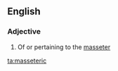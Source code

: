 ==English==

===Adjective===
{{en-adj|-}}

# {{anatomy}} Of or pertaining to the [[masseter]]

[[ta:masseteric]]